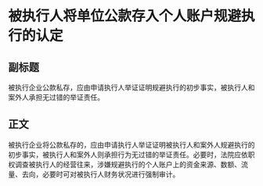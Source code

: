 # 被执行人将单位公款存入个人账户规避执行的认定
## 副标题
被执行企业公款私存，应由申请执行人举证证明规避执行的初步事实，被执行人和案外人承担无过错的举证责任。
## 正文
被执行企业将公款私存的，应由申请执行人举证证明被执行人和案外人规避执行的初步事实，被执行人和案外人则承担行为无过错的举证责任。必要时，法院应依职权调查被执行人的经营往来，涉嫌规避执行的个人账户上的资金来源、数额、流量、去向，必要时可对被执行人财务状况进行强制审计。